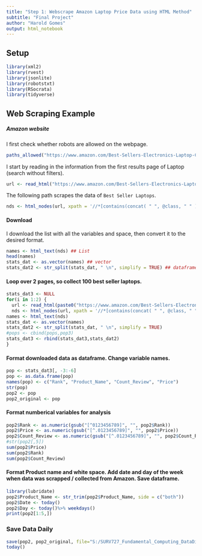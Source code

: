```yaml
---
title: "Step 1: Webscrape Amazon Laptop Price Data using HTML Method"
subtitle: "Final Project"
author: "Harold Gomes"
output: html_notebook
---
```


## Setup

```r
library(xml2)
library(rvest)
library(jsonlite)
library(robotstxt)
library(RSocrata)
library(tidyverse)
```

## Web Scraping Example

##### Amazon website
I first check whether robots are allowed on the webpage.

```r
paths_allowed("https://www.amazon.com/Best-Sellers-Electronics-Laptop-Computers/zgbs/electronics/565108/ref=zg_bs_pg_1?_encoding=UTF8&pg=1")
```

I start by reading in the information from the first results page of Laptop (search without filters).

```r
url <- read_html("https://www.amazon.com/Best-Sellers-Electronics-Laptop-Computers/zgbs/electronics/565108/ref=zg_bs_pg_1?_encoding=UTF8&pg=1")
```

The following path scrapes the data of `Best Seller Laptops`.

```r
nds <- html_nodes(url, xpath = '//*[contains(concat( " ", @class, " " ), concat( " ", "zg-item-immersion", " " ))]')
```

#### Download
I download the list with all the variables and space, then convert it to the desired format.

```r
names <- html_text(nds) ## List
head(names)
stats_dat <- as.vector(names) ## vector
stats_dat2 <- str_split(stats_dat, " \n", simplify = TRUE) ## dataframe
```

#### Loop over 2 pages, so collect 100 best seller laptops.

```r
stats_dat3 <- NULL
for(i in 1:2) {
  url <- read_html(paste0("https://www.amazon.com/Best-Sellers-Electronics-Laptop-Computers/zgbs/electronics/565108/ref=zg_bs_pg_1?_encoding=UTF8&pg=",i, sep = ""))
  nds <- html_nodes(url, xpath = '//*[contains(concat( " ", @class, " " ), concat( " ", "zg-item-immersion", " " ))]')
names <- html_text(nds)
stats_dat <- as.vector(names)
stats_dat2 <- str_split(stats_dat, " \n", simplify = TRUE)
#pops <- cbind(pops,pop3)
stats_dat3 <- rbind(stats_dat3,stats_dat2)
}
```

#### Format downloaded data as dataframe. Change variable names.

```r
pop <- stats_dat3[, -3:-6]
pop <- as.data.frame(pop)
names(pop) <- c("Rank", "Product_Name", "Count_Review", "Price")
str(pop)
pop2 <- pop
pop2_original <- pop
```
#### Format numberical variables for analysis

```r
pop2$Rank <- as.numeric(gsub("[^0123456789]", "", pop2$Rank))
pop2$Price <- as.numeric(gsub("[^.0123456789]", "", pop2$Price))
pop2$Count_Review <- as.numeric(gsub("[^.0123456789]", "", pop2$Count_Review))
#str(pop2[,5])
sum(pop2$Price)
sum(pop2$Rank)
sum(pop2$Count_Review)

```
#### Format Product name and white space. Add date and day of the week when data was scrapped / collected from Amazon. Save dataframe.
```r
library(lubridate)
pop2$Product_Name <- str_trim(pop2$Product_Name, side = c("both"))
pop2$Date <- today()
pop2$Day <- today()%>% weekdays()
print(pop2[1:5,])
```

### Save Data Daily
```r
save(pop2, pop2_original, file="S:/SURV727_Fundamental_Computing_DataDisplay/Final_Project/Amazon/Data_Laptop/today.Rda")
today()
```
